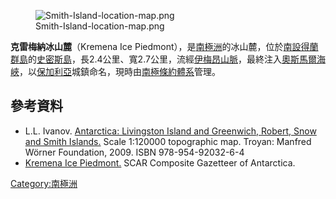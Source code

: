 [[Image:Smith-Island-location-map.png|thumb]]

{{coord|63|04|00|S|62|38|00|W|display=title}}

'''克雷梅納冰山麓'''（Kremena Ice Piedmont），是[[南極洲|南極洲]]的冰山麓，位於[[南設得蘭群島|南設得蘭群島]]的[[史密斯島|史密斯島]]，長2.4公里、寬2.7公里，流經[[伊梅昂山脈|伊梅昂山脈]]，最終注入[[奧斯馬爾海峽|奧斯馬爾海峽]]，以[[保加利亞|保加利亞]]城鎮命名，現時由[[南極條約體系|南極條約體系]]管理。

==參考資料==
* L.L. Ivanov. [http://apcbg.org/image023.jpg Antarctica: Livingston Island and Greenwich, Robert, Snow and Smith Islands.]{{Wayback|url=http://apcbg.org/image023.jpg |date=20080424075823 }} Scale 1:120000 topographic map.  Troyan: Manfred Wörner Foundation, 2009.  ISBN 978-954-92032-6-4
* [http://data.aad.gov.au/aadc/gaz/scar/display_name.cfm?gaz_id=136838 Kremena Ice Piedmont.]{{Wayback|url=http://data.aad.gov.au/aadc/gaz/scar/display_name.cfm?gaz_id=136838 |date=20120406133443 }} SCAR Composite Gazetteer of Antarctica.

{{Antarctica-geo-stub}}
[[Category:南極洲|Category:南極洲]]